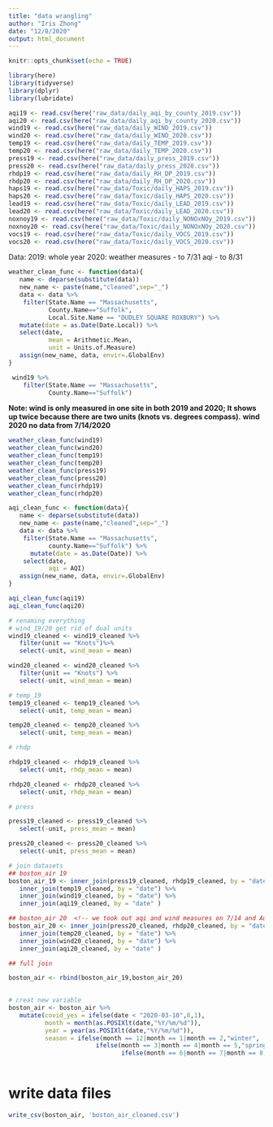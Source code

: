 ```yaml
---
title: "data wrangling"
author: "Iris Zhong"
date: "12/8/2020"
output: html_document
---
```


```r
knitr::opts_chunk$set(echo = TRUE)
```

```r
library(here)
library(tidyverse)
library(dplyr)
library(lubridate)
```

```r
aqi19 <- read.csv(here("raw_data/daily_aqi_by_county_2019.csv"))
aqi20 <- read.csv(here("raw_data/daily_aqi_by_county_2020.csv"))
wind19 <- read.csv(here("raw_data/daily_WIND_2019.csv"))
wind20 <- read.csv(here("raw_data/daily_WIND_2020.csv"))
temp19 <- read.csv(here("raw_data/daily_TEMP_2019.csv"))
temp20 <- read.csv(here("raw_data/daily_TEMP_2020.csv"))
press19 <- read.csv(here("raw_data/daily_press_2019.csv"))
press20 <- read.csv(here("raw_data/daily_press_2020.csv"))
rhdp19 <- read.csv(here("raw_data/daily_RH_DP_2019.csv"))
rhdp20 <- read.csv(here("raw_data/daily_RH_DP_2020.csv"))
haps19 <- read.csv(here("raw_data/Toxic/daily_HAPS_2019.csv"))
haps20 <- read.csv(here("raw_data/Toxic/daily_HAPS_2020.csv"))
lead19 <- read.csv(here("raw_data/Toxic/daily_LEAD_2019.csv"))
lead20 <- read.csv(here("raw_data/Toxic/daily_LEAD_2020.csv"))
noxnoy19 <- read.csv(here("raw_data/Toxic/daily_NONOxNOy_2019.csv"))
noxnoy20 <- read.csv(here("raw_data/Toxic/daily_NONOxNOy_2020.csv"))
vocs19 <- read.csv(here("raw_data/Toxic/daily_VOCS_2019.csv"))
vocs20 <- read.csv(here("raw_data/Toxic/daily_VOCS_2020.csv"))
```

Data: 
2019: whole year
2020: weather measures - to 7/31
      aqi - to 8/31

```r
weather_clean_func <- function(data){
   name <- deparse(substitute(data))
   new_name <- paste(name,"cleaned",sep="_")
   data <- data %>%
    filter(State.Name == "Massachusetts",
           County.Name=="Suffolk", 
           Local.Site.Name == "DUDLEY SQUARE ROXBURY") %>%
   mutate(date = as.Date(Date.Local)) %>%
   select(date, 
           mean = Arithmetic.Mean,
           unit = Units.of.Measure)
   assign(new_name, data, envir=.GlobalEnv)
}


```

```r
 wind19 %>%
    filter(State.Name == "Massachusetts",
           County.Name=="Suffolk")
```

**Note: wind is only measured in one site in both 2019 and 2020; It shows up twice because there are two units (knots vs. degrees compass).**
**wind 2020 no data from 7/14/2020**

```r
weather_clean_func(wind19)
weather_clean_func(wind20)
weather_clean_func(temp19)
weather_clean_func(temp20)
weather_clean_func(press19)
weather_clean_func(press20)
weather_clean_func(rhdp19)
weather_clean_func(rhdp20)


```

```r
aqi_clean_func <- function(data){
   name <- deparse(substitute(data))
   new_name <- paste(name,"cleaned",sep="_")
   data <- data %>%
    filter(State.Name == "Massachusetts",
           county.Name=="Suffolk") %>%
      mutate(date = as.Date(Date)) %>%
    select(date, 
           aqi = AQI)
   assign(new_name, data, envir=.GlobalEnv)
}
```


```r
aqi_clean_func(aqi19)
aqi_clean_func(aqi20)
```

```r
# renaming everything
# wind_19/20 get rid of dual units 
wind19_cleaned <- wind19_cleaned %>%
   filter(unit == "Knots")%>%
   select(-unit, wind_mean = mean)

wind20_cleaned <- wind20_cleaned %>%
   filter(unit == "Knots") %>%
   select(-unit, wind_mean = mean)

# temp_19 
temp19_cleaned <- temp19_cleaned %>%
   select(-unit, temp_mean = mean)

temp20_cleaned <- temp20_cleaned %>%
   select(-unit, temp_mean = mean)

# rhdp

rhdp19_cleaned <- rhdp19_cleaned %>%
   select(-unit, rhdp_mean = mean)

rhdp20_cleaned <- rhdp20_cleaned %>%
   select(-unit, rhdp_mean = mean)

# press

press19_cleaned <- press19_cleaned %>%
   select(-unit, press_mean = mean)

press20_cleaned <- press20_cleaned %>%
   select(-unit, press_mean = mean)
```

```r
# join datasets
## boston_air 19  
boston_air_19 <- inner_join(press19_cleaned, rhdp19_cleaned, by = "date") %>%
   inner_join(temp19_cleaned, by = "date") %>%
   inner_join(wind19_cleaned, by = "date") %>%
   inner_join(aqi19_cleaned, by = "date" )

## boston_air 20  <!-- we took out aqi and wind measures on 7/14 and August-->
boston_air_20 <- inner_join(press20_cleaned, rhdp20_cleaned, by = "date") %>%
   inner_join(temp20_cleaned, by = "date") %>%
   inner_join(wind20_cleaned, by = "date") %>%
   inner_join(aqi20_cleaned, by = "date" )

## full join

boston_air <- rbind(boston_air_19,boston_air_20)
   
```

```r
# creat new variable 
boston_air <- boston_air %>%
   mutate(covid_yes = ifelse(date < "2020-03-10",0,1),
          month = month(as.POSIXlt(date,"%Y/%m/%d")),
          year = year(as.POSIXlt(date,"%Y/%m/%d")),
          season = ifelse(month == 12|month == 1|month == 2,"winter",
                        ifelse(month == 3|month == 4|month == 5,"spring",
                               ifelse(month == 6|month == 7|month == 8,"summer","fall"))))
   
```


# write data files
```r
write_csv(boston_air, 'boston_air_cleaned.csv')
```
